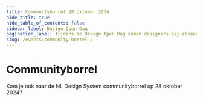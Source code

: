 ```yaml
---
title: Communityborrel 28 oktober 2024
hide_title: true
hide_table_of_contents: false
sidebar_label: Design Open Dag
pagination_label: Tijdens de Design Open Dag komen designers bij elkaar om samen te werken aan designvraagstukken.
slug: /events/community-borrel-2
---
```



# Communityborrel

Kom je ook naar de NL Design System communityborrel op 28 oktober 2024?

<NewsletterSignUp
  listId="w6sbgdln0j"
  emailFieldId="oYQvVF1C4s"
  firstNameFieldId="AFUcmITRwf"
  thanksPage="https://nldesignsystem.nl/community/community-borrel-2/bedankt"
  laPostaId="iyihtuzpiq"
  submitText="Ik ben erbij!"
/>
